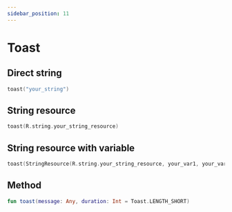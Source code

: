 ```yaml
---
sidebar_position: 11
---
```


# Toast

## Direct string

```kt
toast("your_string")
```

## String resource

```kt
toast(R.string.your_string_resource)
```

## String resource with variable

```kt
toast(StringResource(R.string.your_string_resource, your_var1, your_var2,...))
```

## Method

```kt
fun toast(message: Any, duration: Int = Toast.LENGTH_SHORT)
```